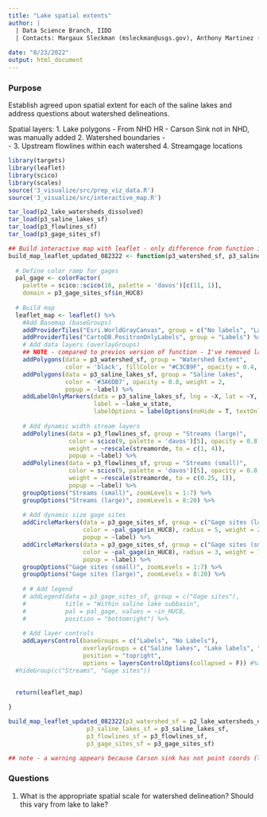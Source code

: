 ```yaml
---
title: "Lake spatial extents"
author: |
  | Data Science Branch, IIDD 
  | Contacts: Margaux Sleckman (msleckman@usgs.gov), Anthony Martinez (ajmartinez@usgs.gov) and Cee Nell (cnell@usgs.gov)
  
date: "8/23/2022"
output: html_document
---
```


### Purpose
Establish agreed upon spatial extent for each of the saline lakes and address questions about watershed delineations.

Spatial layers:
1. Lake polygons 
  - From NHD HR
  - Carson Sink not in NHD, was manually added
2. Watershed boundaries
  -  
  - 
3. Upstream flowlines within each watershed
4. Streamgage locations

```r

library(targets)
library(leaflet)
library(scico)
library(scales)
source('3_visualize/src/prep_viz_data.R')
source('3_visualize/src/interactive_map.R')

tar_load(p2_lake_watersheds_dissolved)
tar_load(p3_saline_lakes_sf)
tar_load(p3_flowlines_sf)
tar_load(p3_gage_sites_sf)

```


```r

## Build interactive map with leaflet - only difference from function in build_map_leaflet()
build_map_leaflet_updated_082322 <- function(p3_watershed_sf, p3_saline_lakes_sf, p3_flowlines_sf, p3_gage_sites_sf){
  
  # Define color ramp for gages
  pal_gage <- colorFactor(
    palette = scico::scico(16, palette = 'davos')[c(11, 1)],
    domain = p3_gage_sites_sf$in_HUC8)
  
  # Build map
  leaflet_map <- leaflet() %>% 
    #Add Basemap (baseGroups)
    addProviderTiles("Esri.WorldGrayCanvas", group = c("No labels", "Labels"))  %>%
    addProviderTiles("CartoDB.PositronOnlyLabels", group = "Labels") %>%
    # Add data layers (overlayGroups)
    ## NOTE - compared to previos version of function - I've removed label param (no label column like below)
    addPolygons(data = p3_watershed_sf, group = "Watershed Extent",
                color = 'black', fillColor = "#C3CB9F", opacity = 0.4, weight = 3) %>% 
    addPolygons(data = p3_saline_lakes_sf, group = "Saline lakes",
                color = '#3A6DB7', opacity = 0.8, weight = 2,
                popup = ~label) %>%
    addLabelOnlyMarkers(data = p3_saline_lakes_sf, lng = ~X, lat = ~Y, group = "Lake labels",
                        label = ~lake_w_state,
                        labelOptions = labelOptions(noHide = T, textOnly = T)) %>%
    
    # Add dynamic width stream layers
    addPolylines(data = p3_flowlines_sf, group = "Streams (large)",
                 color = scico(9, palette = 'davos')[5], opacity = 0.8,
                 weight = ~rescale(streamorde, to = c(1, 4)),
                 popup = ~label) %>%
    addPolylines(data = p3_flowlines_sf, group = "Streams (small)",
                 color = scico(9, palette = 'davos')[5], opacity = 0.8,
                 weight = ~rescale(streamorde, to = c(0.25, 1)),
                 popup = ~label) %>%
    groupOptions("Streams (small)", zoomLevels = 1:7) %>%
    groupOptions("Streams (large)", zoomLevels = 8:20) %>%
    
    # Add dynamic size gage sites
    addCircleMarkers(data = p3_gage_sites_sf, group = c("Gage sites (large)"),
                     color = ~pal_gage(in_HUC8), radius = 5, weight = 2,
                     popup = ~label) %>%
    addCircleMarkers(data = p3_gage_sites_sf, group = c("Gage sites (small)"),
                     color = ~pal_gage(in_HUC8), radius = 3, weight = 1,
                     popup = ~label) %>%
    groupOptions("Gage sites (small)", zoomLevels = 1:7) %>%
    groupOptions("Gage sites (large)", zoomLevels = 8:20) %>%
    
    # # Add legend
    # addLegend(data = p3_gage_sites_sf, group = c("Gage sites"),
    #           title = "Within saline lake subbasin",
    #           pal = pal_gage, values = ~in_HUC8,
    #           position = "bottomright") %>%
    
    # Add layer controls
    addLayersControl(baseGroups = c("Labels", "No Labels"),
                     overlayGroups = c("Saline lakes", "Lake labels", "Watershed Extent", "Streams (small)", "Streams (large)", "Gage sites (small)", "Gage sites (large)"),
                     position = "topright",
                     options = layersControlOptions(collapsed = F)) #%>%
  #hideGroup(c("Streams", "Gage sites"))
  

  return(leaflet_map)
  
}

```

```r

build_map_leaflet_updated_082322(p3_watershed_sf = p2_lake_watersheds_dissolved, 
                      p3_saline_lakes_sf = p3_saline_lakes_sf, 
                      p3_flowlines_sf = p3_flowlines_sf, 
                      p3_gage_sites_sf = p3_gage_sites_sf)

## note - a warning appears because Carson sink has not point coords (lat lon) - ignore and can incorporate when loading in carson sink

```  

### Questions
1. What is the appropriate spatial scale for watershed delineation? Should this vary from lake to lake?
